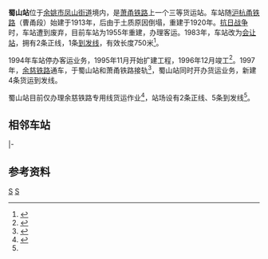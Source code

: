 {{distinguish|蜀山东站}}
{{Infobox China railway station 
|车站名称 = 蜀山站
|engname=Shushan Railway Station
|图片 = 
|图片介紹 = 
|车站名称拼音 = Shushan
|车站代码 = 33239<ref>{{cite book|title=中华人民共和国铁路车站代码（GB/T 10302-2010）|publisher=中国标准出版社|year=2010|isbn=155066140495|ignore-isbn-error=true|pages=3}}</ref>
|电报码= SUH
|拼音码= SSH
|车站位置 = [[浙江省|浙江省]][[余姚市|余姚市]][[凤山街道_(余姚市)|凤山街道]]九垒山村
|归属 = [[上海铁路局|上海铁路局]]宁波车务段
|线路 = [[萧甬铁路|萧甬铁路]]<br />[[余慈铁路|余慈铁路]]
|车站等级 = 三等站
|tracks=7
|
}}
'''蜀山站'''位于[[余姚市|余姚市]][[凤山街道_(余姚市)|凤山街道]]境内，是[[萧甬铁路|萧甬铁路]]上一个三等货运站。车站随[[沪杭甬铁路|沪杭甬铁路]]（曹甬段）始建于1913年，后由于土质原因倒塌，重建于1920年。[[抗日战争|抗日战争]]时，车站遭到废弃，目前车站为1955年重建，办理客运。1983年，车站改为[[会让站|会让站]]，拥有2条正线，1条[[到发线|到发线]]，有效长度750米<ref name="ningbo-trans-cat">{{cite book|title=宁波市交通志|chapter=第四编 陆路（铁路运输）|publisher=海洋出版社|date=1996-01|isbn=7-5027-4080-5|pages=358}}</ref>。

1994年车站停办客运业务，1995年11月开始扩建工程，1996年12月竣工<ref name="hi">{{cite book|author= 余姚市地方志编纂委员会|title=余姚市志1988～2010|publisher=浙江人民出版社|year=2015|isbn=978-7-213-06980-2}}</ref>{{rp|222}}。1997年，[[余慈铁路|余慈铁路]]通车，于蜀山站和萧甬铁路接轨<ref>{{cite web|url=http://cx.ningbo.gov.cn/art/2009/9/4/art_14354_331573.html|title=余慈铁路：慈溪告别不通火车的历史|publisher=慈溪日报|date=2009-09-04|accessdate=2012-02-11|deadurl=yes|archiveurl=https://web.archive.org/web/20160304122221/http://cx.ningbo.gov.cn/art/2009/9/4/art_14354_331573.html|archivedate=2016-03-04}}</ref>，蜀山站同时开办货运业务，新建4条货运到发线。

蜀山站目前仅办理余慈铁路专用线货运作业<ref name="95306info">{{cite web|url=http://hyfw.95306.cn/hyinfo/action/FwcszsAction_index?type=1|title=营业站服务信息查询|publisher=中国铁路95306网|access-date=2020-12-26|archive-date=2018-09-14|archive-url=https://web.archive.org/web/20180914133603/http://hyfw.95306.cn/hyinfo/action/FwcszsAction_index?type=1|dead-url=no}}</ref>，站场设有2条正线、5条到发线<ref name="hi"/>{{rp|222}}。

==相邻车站==
{{start rail box|[[中国铁路|中国铁路]]}}
{{s-inop|[[余姚站|余姚站]]|[[杭州南站|杭州南站]]方向}}
{{s-line|[[萧甬铁路|萧甬铁路]]<br>← 5km 蜀山站 24.5km →}}
{{s-inop|[[慈城站_(中国铁路)|慈城站]]|[[宁波站|宁波站]]方向}}
|-
{{Terminus}}
{{s-line|[[余慈铁路|余慈铁路]]<br>{{0}} {{0}} {{0}} {{0}} 蜀山站 14km →}}
{{s-inop|[[大洋山站|大洋山站]]}}
{{end box}}

== 参考资料 ==
{{reflist}}

{{萧甬铁路}}
{{余慈铁路}}

[[Category:宁波市铁路车站|S]]
[[Category:余姚市|S]]